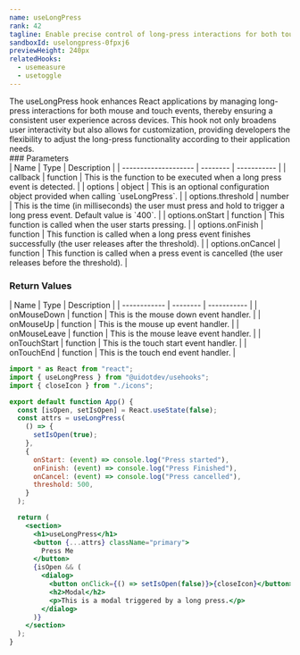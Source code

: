 ```yaml
---
name: useLongPress
rank: 42
tagline: Enable precise control of long-press interactions for both touch and mouse events with useLongPress.
sandboxId: uselongpress-0fpxj6
previewHeight: 240px
relatedHooks:
  - usemeasure
  - usetoggle
---
```



<HookDescription name={frontmatter.name}>
  The useLongPress hook enhances React applications by managing long-press
  interactions for both mouse and touch events, thereby ensuring a consistent
  user experience across devices. This hook not only broadens user interactivity
  but also allows for customization, providing developers the flexibility to
  adjust the long-press functionality according to their application needs.
</HookDescription>

<div class="reference">
  ### Parameters

  <div class="table-container">
  | Name                 | Type     | Description |
  | -------------------- | -------- | ----------- |
  | callback             | function | This is the function to be executed when a long press event is detected. |
  | options              | object   | This is an optional configuration object provided when calling `useLongPress`. |
  | options.threshold    | number   | This is the time (in milliseconds) the user must press and hold to trigger a long press event. Default value is `400`. |
  | options.onStart      | function | This function is called when the user starts pressing. |
  | options.onFinish     | function | This function is called when a long press event finishes successfully (the user releases after the threshold). |
  | options.onCancel     | function | This function is called when a press event is cancelled (the user releases before the threshold). |
  </div>

  ### Return Values

  <div class="table-container">
  | Name         | Type     | Description |
  | ------------ | -------- | ----------- |
  | onMouseDown  | function | This is the mouse down event handler. |
  | onMouseUp    | function | This is the mouse up event handler. |
  | onMouseLeave | function | This is the mouse leave event handler. |
  | onTouchStart | function | This is the touch start event handler. |
  | onTouchEnd   | function | This is the touch end event handler. |
  </div>
</div>

<CodePreview
  sandboxId={frontmatter.sandboxId}
  previewHeight={frontmatter.previewHeight}
/>

<StaticCodeContainer>

```jsx
import * as React from "react";
import { useLongPress } from "@uidotdev/usehooks";
import { closeIcon } from "./icons";

export default function App() {
  const [isOpen, setIsOpen] = React.useState(false);
  const attrs = useLongPress(
    () => {
      setIsOpen(true);
    },
    {
      onStart: (event) => console.log("Press started"),
      onFinish: (event) => console.log("Press Finished"),
      onCancel: (event) => console.log("Press cancelled"),
      threshold: 500,
    }
  );

  return (
    <section>
      <h1>useLongPress</h1>
      <button {...attrs} className="primary">
        Press Me
      </button>
      {isOpen && (
        <dialog>
          <button onClick={() => setIsOpen(false)}>{closeIcon}</button>
          <h2>Modal</h2>
          <p>This is a modal triggered by a long press.</p>
        </dialog>
      )}
    </section>
  );
}
```

</StaticCodeContainer>
